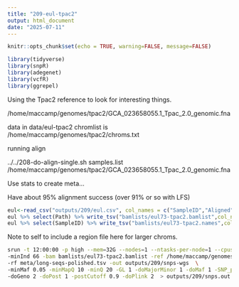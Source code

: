 ```yaml
---
title: "209-eul-tpac2"
output: html_document
date: "2025-07-11"
---
```


```r
knitr::opts_chunk$set(echo = TRUE, warning=FALSE, message=FALSE)
```


```r
library(tidyverse)
library(snpR)
library(adegenet)
library(vcfR)
library(ggrepel)
```


Using the Tpac2 reference to look for interesting things. 

/home/maccamp/genomes/tpac2/GCA_023658055.1_Tpac_2.0_genomic.fna

data in data/eul-tpac2
chromlist is /home/maccamp/genomes/tpac2/chroms.txt

running align

../../208-do-align-single.sh samples.list /home/maccamp/genomes/tpac2/GCA_023658055.1_Tpac_2.0_genomic.fna

Use stats to create meta...

Have about 95% alignment success (over 91% or so with LFS)

```r
eul<-read_csv("outputs/209/eul.csv", col_names = c("SampleID","Aligned")) %>% mutate(Path=paste0("data/eul-tpac2/",SampleID,".sort.bam")) %>% mutate(Pop="Unknown")
eul %>% select(Path) %>% write_tsv("bamlists/eul73-tpac2.bamlist",col_names = FALSE)
eul %>% select(SampleID) %>% write_tsv("bamlists/eul73-tpac2.names",col_names = FALSE)
```

Note to self to include a region file here for larger chroms.

```sh
srun -t 12:00:00 -p high --mem=32G --nodes=1 --ntasks-per-node=1 --cpus-per-task=12 $HOME/angsd/angsd -nthreads 12 \
-minInd 66 -bam bamlists/eul73-tpac2.bamlist -ref /home/maccamp/genomes/longfin-polished/lfs_run3_scaffolds_final.fa \
-rf meta/long-seqs-polished.tsv -out outputs/209/snps-wgs  \
-minMaf 0.05 -minMapQ 10 -minQ 20 -GL 1 -doMajorMinor 1 -doMaf 1 -SNP_pval 1e-6 \
-doGeno 2 -doPost 1 -postCutoff 0.9 -doPlink 2  > outputs/209/snps.out 2> outputs/209/snps.err &
```
